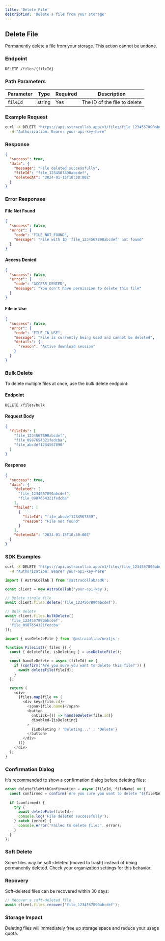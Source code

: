 ```yaml
---
title: 'Delete File'
description: 'Delete a file from your storage'
---
```


## Delete File

Permanently delete a file from your storage. This action cannot be undone.

### Endpoint

```
DELETE /files/{fileId}
```

### Path Parameters

| Parameter | Type | Required | Description |
|-----------|------|----------|-------------|
| `fileId` | string | Yes | The ID of the file to delete |

### Example Request

```bash
curl -X DELETE "https://api.astracollab.app/v1/files/file_1234567890abcdef" \
  -H "Authorization: Bearer your-api-key-here"
```

### Response

```json
{
  "success": true,
  "data": {
    "message": "File deleted successfully",
    "fileId": "file_1234567890abcdef",
    "deletedAt": "2024-01-15T10:30:00Z"
  }
}
```

### Error Responses

#### File Not Found

```json
{
  "success": false,
  "error": {
    "code": "FILE_NOT_FOUND",
    "message": "File with ID 'file_1234567890abcdef' not found"
  }
}
```

#### Access Denied

```json
{
  "success": false,
  "error": {
    "code": "ACCESS_DENIED",
    "message": "You don't have permission to delete this file"
  }
}
```

#### File in Use

```json
{
  "success": false,
  "error": {
    "code": "FILE_IN_USE",
    "message": "File is currently being used and cannot be deleted",
    "details": {
      "reason": "Active download session"
    }
  }
}
```

### Bulk Delete

To delete multiple files at once, use the bulk delete endpoint:

#### Endpoint

```
DELETE /files/bulk
```

#### Request Body

```json
{
  "fileIds": [
    "file_1234567890abcdef",
    "file_0987654321fedcba",
    "file_abcdef1234567890"
  ]
}
```

#### Response

```json
{
  "success": true,
  "data": {
    "deleted": [
      "file_1234567890abcdef",
      "file_0987654321fedcba"
    ],
    "failed": [
      {
        "fileId": "file_abcdef1234567890",
        "reason": "File not found"
      }
    ],
    "deletedAt": "2024-01-15T10:30:00Z"
  }
}
```

### SDK Examples

<CodeGroup>

```bash Curl
curl -X DELETE "https://api.astracollab.app/v1/files/file_1234567890abcdef" \
  -H "Authorization: Bearer your-api-key-here"
```

```javascript JavaScript SDK
import { AstraCollab } from '@astracollab/sdk';

const client = new AstraCollab('your-api-key');

// Delete single file
await client.files.delete('file_1234567890abcdef');

// Bulk delete
await client.files.bulkDelete([
  'file_1234567890abcdef',
  'file_0987654321fedcba'
]);
```

```typescript Next.js SDK
import { useDeleteFile } from '@astracollab/nextjs';

function FileList({ files }) {
  const { deleteFile, isDeleting } = useDeleteFile();

  const handleDelete = async (fileId) => {
    if (confirm('Are you sure you want to delete this file?')) {
      await deleteFile(fileId);
    }
  };

  return (
    <div>
      {files.map(file => (
        <div key={file.id}>
          <span>{file.name}</span>
          <button 
            onClick={() => handleDelete(file.id)}
            disabled={isDeleting}
          >
            {isDeleting ? 'Deleting...' : 'Delete'}
          </button>
        </div>
      ))}
    </div>
  );
}
```

</CodeGroup>

### Confirmation Dialog

It's recommended to show a confirmation dialog before deleting files:

```javascript
const deleteFileWithConfirmation = async (fileId, fileName) => {
  const confirmed = confirm(`Are you sure you want to delete "${fileName}"? This action cannot be undone.`);
  
  if (confirmed) {
    try {
      await deleteFile(fileId);
      console.log('File deleted successfully');
    } catch (error) {
      console.error('Failed to delete file:', error);
    }
  }
};
```

### Soft Delete

Some files may be soft-deleted (moved to trash) instead of being permanently deleted. Check your organization settings for this behavior.

### Recovery

Soft-deleted files can be recovered within 30 days:

```javascript
// Recover a soft-deleted file
await client.files.recover('file_1234567890abcdef');
```

### Storage Impact

Deleting files will immediately free up storage space and reduce your usage quota.
